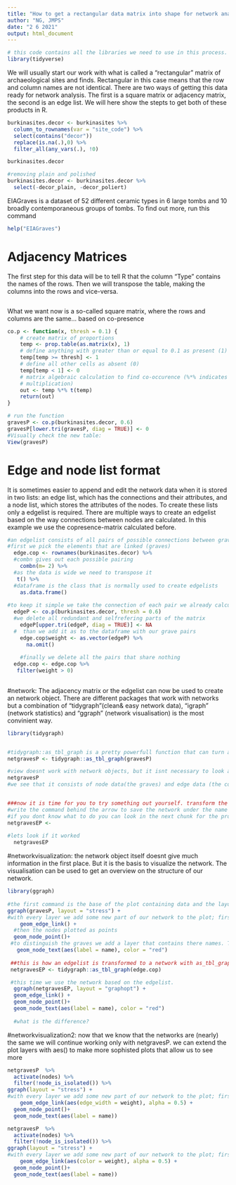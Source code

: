 ```yaml
---
title: "How to get a rectangular data matrix into shape for network analysis"
author: "NG, JMPS"
date: "2 6 2021"
output: html_document
---
```

```r
# this code contains all the libraries we need to use in this process. If they are not present, use install.packages("pacakge x") to get them.
library(tidyverse)
```

We will usually start our work with what is called a "rectangular" matrix of archaeological sites and finds. Rectangular in this case means that the row and column names are not identical. There are two ways of getting this data ready for network analysis. The first is a square matrix or adjacency matrix, the second is an edge list. We will here show the stepts to get both of these products in R.

```r
burkinasites.decor <- burkinasites %>% 
  column_to_rownames(var = "site_code") %>% 
  select(contains("decor")) 
  replace(is.na(.),0) %>% 
  filter_all(any_vars(.), !0) 

burkinasites.decor

#removing plain and polished 
burkinasites.decor <- burkinasites.decor %>% 
  select(-decor_plain, -decor_poliert)
```

EIAGraves is a dataset of 52 different ceramic types in 6 large tombs and 10 broadly contemporaneous groups of tombs. To find out more, run this command
```r
help("EIAGraves")
```

# Adjacency Matrices

The first step for this data will be to tell R that the column "Type" contains the names of the rows. Then we will transpose the table, making the columns into the rows and vice-versa.
```r

```

What we want now is a so-called square matrix, where the rows and columns are the same...
based on co-presence


```r
co.p <- function(x, thresh = 0.1) {
    # create matrix of proportions
    temp <- prop.table(as.matrix(x), 1)
    # define anything with greater than or equal to 0.1 as present (1)
    temp[temp >= thresh] <- 1
    # define all other cells as absent (0)
    temp[temp < 1] <- 0
    # matrix algebraic calculation to find co-occurence (%*% indicates matrix
    # multiplication)
    out <- temp %*% t(temp)
    return(out)
}

# run the function
gravesP <- co.p(burkinasites.decor, 0.6)
gravesP[lower.tri(gravesP, diag = TRUE)] <- 0
#Visually check the new table:
View(gravesP)
```


# Edge and node list format
It is sometimes easier to append and edit the network data when it is stored in two lists: an edge list, which has the connections and their attributes, and a node list, which stores the attributes of the nodes.
To create these lists only a edgelist is required. There are multiple ways to create an edgelist based on the way connections between nodes are calculated. In this example we use the copresence-matrix calculated before. 
```r

#an edgelist consists of all pairs of possible connections between graves 
#first we pick the elements that are linked (graves)
  edge.cop <- rownames(burkinasites.decor) %>%
  #combn gives out each possible pairing
    combn(m= 2) %>% 
  #as the data is wide we need to transpose it  
   t() %>% 
  #dataframe is the class that is normally used to create edgelists
    as.data.frame()
  
#to keep it simple we take the connection of each pair we already calculated with our copresence matrix
  edgeP <- co.p(burkinasites.decor, thresh = 0.6) 
  #we delete all redundant and selfrefering parts of the matrix
    edgeP[upper.tri(edgeP, diag = TRUE)] <- NA
  #  than we add it as to the dataframe with our grave pairs
    edge.cop$weight <- as.vector(edgeP) %>% 
      na.omit()
  
    #finally we delete all the pairs that share nothing 
  edge.cop <- edge.cop %>% 
   filter(weight > 0)
  
```


#network:
The adjacency matrix or the edgelist can now be used to create an network object. There are different packages that work with networks but a combination of "tidygraph"(clean& easy network data), "igraph" (network statistics) and "ggraph" (network visualisation) is the most convinient way. 
```r
library(tidygraph)


#tidygraph::as_tbl_graph is a pretty powerfull function that can turn adjacency matrices and edgelists into network objects
netgravesP <- tidygraph::as_tbl_graph(gravesP)

#view doesnt work with network objects, but it isnt necessary to look at things anyway. an object can also just be looked at by calling its name as if it was a function
netgravesP
#we see that it consists of node data(the graves) and edge data (the connections based on copresence of pottery)


###now it is time for you to try something out yourself. transform the edgelist into a network object by using the same function as above on edge.cop
#write the command behind the arrow to save the network under the name netgravesEP
#if you dont know what to do you can look in the next chunk for the proper way
netgravesEP <- 
  
#lets look if it worked
  netgravesEP
```

#networkvisualization:
the network object itself doesnt give much information in the first place. But it is the basis to visualize the network. The visualisation can be used to get an overview on the structure of our network. 
```r
library(ggraph)
 
#the first command is the base of the plot containing data and the layout, here the data is our network graph based on the adjacency matrix
ggraph(gravesP, layout = "stress") +
#with every layer we add some new part of our network to the plot; first the edges 
    geom_edge_link() +
  #then the nodes plotted as points
  geom_node_point()+
 #to distinguish the graves we add a layer that contains there names. The aes(label = name) uses the names in the node list; the color="red" changes the color to make it easier to read. we will later show more ways to manipulate the layers to make more information vible
   geom_node_text(aes(label = name), color = "red")
  
 ##this is how an edgelist is transformed to a network with as_tbl_graph()
 netgravesEP <- tidygraph::as_tbl_graph(edge.cop) 

 #this time we use the network based on the edgelist.
  ggraph(netgravesEP, layout = "graphopt") +
  geom_edge_link() +
  geom_node_point()+
  geom_node_text(aes(label = name), color = "red")
  
  #what is the difference?
```

#networkvisualization2:
now that we know that the networks are (nearly) the same we will continue working only with netgravesP. we can extend the plot layers with aes() to make more sophisted plots that allow us to see more 
```r
netgravesP  %>% 
  activate(nodes) %>% 
  filter(!node_is_isolated()) %>% 
ggraph(layout = "stress") +
#with every layer we add some new part of our network to the plot; first the edges;now the width of the edges is based on there weight. this way we can see which graves share more than just a single object
    geom_edge_link(aes(edge_width = weight), alpha = 0.5) +
  geom_node_point()+
  geom_node_text(aes(label = name))

netgravesP  %>% 
  activate(nodes) %>% 
  filter(!node_is_isolated()) %>% 
ggraph(layout = "stress") +
#with every layer we add some new part of our network to the plot; first the edges;now the width of the edges is based on there weight. this way we can see which graves share more than just a single object
    geom_edge_link(aes(color = weight), alpha = 0.5) +
  geom_node_point()+
  geom_node_text(aes(label = name))
```


```r

```

